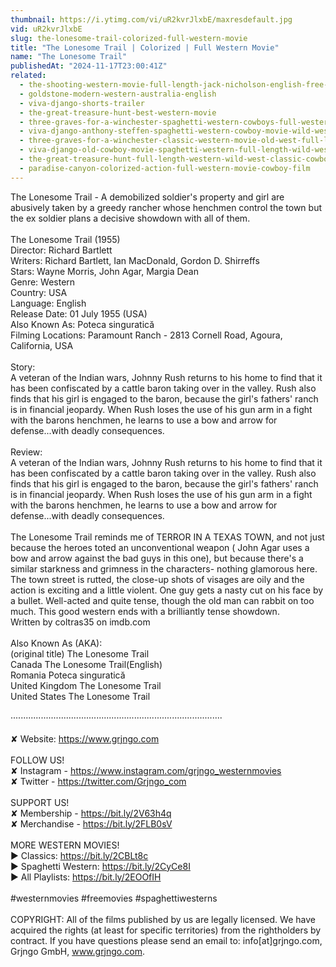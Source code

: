 ```yaml
---
thumbnail: https://i.ytimg.com/vi/uR2kvrJlxbE/maxresdefault.jpg
vid: uR2kvrJlxbE
slug: the-lonesome-trail-colorized-full-western-movie
title: "The Lonesome Trail | Colorized | Full Western Movie"
name: "The Lonesome Trail"
publishedAt: "2024-11-17T23:00:41Z"
related:
  - the-shooting-western-movie-full-length-jack-nicholson-english-free-full-westerns
  - goldstone-modern-western-australia-english
  - viva-django-shorts-trailer
  - the-great-treasure-hunt-best-western-movie
  - three-graves-for-a-winchester-spaghetti-western-cowboys-full-western-movie
  - viva-django-anthony-steffen-spaghetti-western-cowboy-movie-wild-west-english
  - three-graves-for-a-winchester-classic-western-movie-old-west-full-length-english
  - viva-django-old-cowboy-movie-spaghetti-western-full-length-wild-west-full-movies
  - the-great-treasure-hunt-full-length-western-wild-west-classic-cowboy-movie-full-movies
  - paradise-canyon-colorized-action-full-western-movie-cowboy-film
---
```


The Lonesome Trail - A demobilized soldier's property and girl are abusively taken by a greedy rancher whose henchmen control the town but the ex soldier plans a decisive showdown with all of them.<br />
<br />
The Lonesome Trail (1955)<br />
Director: Richard Bartlett<br />
Writers: Richard Bartlett, Ian MacDonald, Gordon D. Shirreffs<br />
Stars: Wayne Morris, John Agar, Margia Dean<br />
Genre: Western<br />
Country: USA<br />
Language: English<br />
Release Date: 01 July 1955 (USA) <br />
Also Known As: Poteca singuratică<br />
Filming Locations: Paramount Ranch - 2813 Cornell Road, Agoura, California, USA<br />
<br />
Story:<br />
A veteran of the Indian wars, Johnny Rush returns to his home to find that it has been confiscated by a cattle baron taking over in the valley. Rush also finds that his girl is engaged to the baron, because the girl's fathers' ranch is in financial jeopardy. When Rush loses the use of his gun arm in a fight with the barons henchmen, he learns to use a bow and arrow for defense...with deadly consequences.<br />
<br />
Review:<br />
A veteran of the Indian wars, Johnny Rush returns to his home to find that it has been confiscated by a cattle baron taking over in the valley. Rush also finds that his girl is engaged to the baron, because the girl's fathers' ranch is in financial jeopardy. When Rush loses the use of his gun arm in a fight with the barons henchmen, he learns to use a bow and arrow for defense...with deadly consequences.<br />
<br />
The Lonesome Trail reminds me of TERROR IN A TEXAS TOWN, and not just because the heroes toted an unconventional weapon ( John Agar uses a bow and arrow against the bad guys in this one), but because there's a similar starkness and grimness in the characters- nothing glamorous here. The town street is rutted, the close-up shots of visages are oily and the action is exciting and a little violent. One guy gets a nasty cut on his face by a bullet. Well-acted and quite tense, though the old man can rabbit on too much. This good western ends with a brilliantly tense showdown.<br />
Written by coltras35 on imdb.com<br />
<br />
Also Known As (AKA):<br />
(original title) The Lonesome Trail<br />
Canada The Lonesome Trail(English)<br />
Romania Poteca singuratică<br />
United Kingdom The Lonesome Trail<br />
United States The Lonesome Trail<br />
<br />
····················································································<br />
<br />
✘ Website: https://www.grjngo.com<br />
<br />
FOLLOW US!<br />
✘ Instagram - https://www.instagram.com/grjngo_westernmovies<br />
✘ Twitter - https://twitter.com/Grjngo_com<br />
<br />
SUPPORT US!<br />
✘ Membership - https://bit.ly/2V63h4q<br />
✘ Merchandise - https://bit.ly/2FLB0sV<br />
<br />
MORE WESTERN MOVIES! <br />
► Classics: https://bit.ly/2CBLt8c <br />
► Spaghetti Western: https://bit.ly/2CyCe8I <br />
► All Playlists: https://bit.ly/2EOOfIH <br />
<br />
#westernmovies #freemovies #spaghettiwesterns<br />
<br />
COPYRIGHT: All of the films published by us are legally licensed. We have acquired the rights (at least for specific territories) from the rightholders by contract. If you have questions please send an email to: info[at]grjngo.com, Grjngo GmbH, www.grjngo.com.